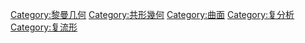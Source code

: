 {{catmore}}
{{Commonscat|Complex algebraic curves and Riemann surfaces}}

[[Category:黎曼几何|Category:黎曼几何]]
[[Category:共形幾何|Category:共形幾何]]
[[Category:曲面|Category:曲面]]
[[Category:复分析|Category:复分析]]
[[Category:复流形|Category:复流形]]